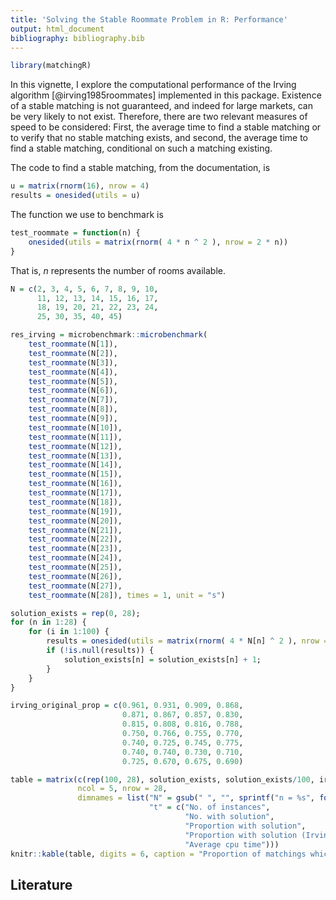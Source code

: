 ```yaml
---
title: 'Solving the Stable Roommate Problem in R: Performance'
output: html_document
bibliography: bibliography.bib
---
```

<!--
%\VignetteEngine{knitr::rmarkdown}
%\VignetteIndexEntry{Solving the Stable Roommate Problem in R: Performance}
%\usepackage[utf8]{inputenc}
-->

```r
library(matchingR)
```

In this vignette, I explore the computational performance of the Irving algorithm [@irving1985roommates] implemented in this package. Existence of a stable matching is not guaranteed, and indeed for large markets, can be very likely to not exist. Therefore, there are two relevant measures of speed to be considered: First, the average time to find a stable matching or to verify that no stable matching exists, and second, the average time to find a stable matching, conditional on such a matching existing. 

The code to find a stable matching, from the documentation, is
```r
u = matrix(rnorm(16), nrow = 4)
results = onesided(utils = u)
```
The function we use to benchmark is
```r
test_roommate = function(n) {
    onesided(utils = matrix(rnorm( 4 * n ^ 2 ), nrow = 2 * n))
}
```
That is, $n$ represents the number of rooms available.
```r
N = c(2, 3, 4, 5, 6, 7, 8, 9, 10, 
      11, 12, 13, 14, 15, 16, 17, 
      18, 19, 20, 21, 22, 23, 24, 
      25, 30, 35, 40, 45)

res_irving = microbenchmark::microbenchmark(
    test_roommate(N[1]),
    test_roommate(N[2]),
    test_roommate(N[3]),
    test_roommate(N[4]),
    test_roommate(N[5]),
    test_roommate(N[6]),
    test_roommate(N[7]),
    test_roommate(N[8]),
    test_roommate(N[9]),
    test_roommate(N[10]),
    test_roommate(N[11]),
    test_roommate(N[12]),
    test_roommate(N[13]),
    test_roommate(N[14]),
    test_roommate(N[15]),
    test_roommate(N[16]),
    test_roommate(N[17]),
    test_roommate(N[18]),
    test_roommate(N[19]),
    test_roommate(N[20]),
    test_roommate(N[21]),
    test_roommate(N[22]),
    test_roommate(N[23]),
    test_roommate(N[24]),
    test_roommate(N[25]),
    test_roommate(N[26]),
    test_roommate(N[27]),
    test_roommate(N[28]), times = 1, unit = "s")

solution_exists = rep(0, 28);
for (n in 1:28) {
    for (i in 1:100) {
        results = onesided(utils = matrix(rnorm( 4 * N[n] ^ 2 ), nrow = 2 * N[n]))
        if (!is.null(results)) {
            solution_exists[n] = solution_exists[n] + 1;
        }
    }
}

irving_original_prop = c(0.961, 0.931, 0.909, 0.868, 
                         0.871, 0.867, 0.857, 0.830, 
                         0.815, 0.808, 0.816, 0.788, 
                         0.750, 0.766, 0.755, 0.770, 
                         0.740, 0.725, 0.745, 0.775, 
                         0.740, 0.740, 0.730, 0.710, 
                         0.725, 0.670, 0.675, 0.690)
```

```r
table = matrix(c(rep(100, 28), solution_exists, solution_exists/100, irving_original_prop, summary(res_irving)$mean),  
               ncol = 5, nrow = 28, 
               dimnames = list("N" = gsub(" ", "", sprintf("n = %s", format(N, big.mark = ","))), 
                               "t" = c("No. of instances", 
                                       "No. with solution", 
                                       "Proportion with solution", 
                                       "Proportion with solution (Irving 1985)",
                                       "Average cpu time")))
knitr::kable(table, digits = 6, caption = "Proportion of matchings which exist and run time (in seconds) for the stable roommate algorithm.")
```

## Literature
